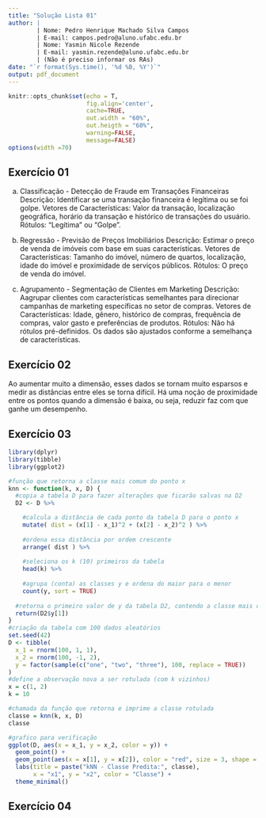 ```yaml
---
title: "Solução Lista 01"
author: |
        | Nome: Pedro Henrique Machado Silva Campos
        | E-mail: campos.pedro@aluno.ufabc.edu.br
        | Nome: Yasmin Nicole Rezende
        | E-mail: yasmin.rezende@aluno.ufabc.edu.br
        | (Não é preciso informar os RAs)
date: "`r format(Sys.time(), '%d %B, %Y')`"
output: pdf_document
---
```


```r
knitr::opts_chunk$set(echo = T,
                      fig.align='center',
                      cache=TRUE,
                      out.width = "60%",
                      out.heigth = "60%",
                      warning=FALSE,
                      message=FALSE)
options(width =70)
```

## Exercício 01
a) Classificação - Detecção de Fraude em Transações Financeiras
Descrição: Identificar se uma transação financeira é legítima ou se foi golpe.
Vetores de Características: Valor da transação, localização geográfica, horário da transação e histórico de transações do usuário.
Rótulos: "Legítima" ou "Golpe".

b) Regressão - Previsão de Preços Imobiliários
Descrição: Estimar o preço de venda de imóveis com base em suas características.
Vetores de Características: Tamanho do imóvel, número de quartos, localização, idade do imóvel e proximidade de serviços públicos.
Rótulos: O preço de venda do imóvel.

c) Agrupamento - Segmentação de Clientes em Marketing
Descrição: Aagrupar clientes com características semelhantes para direcionar campanhas de marketing específicas no setor de compras.
Vetores de Características: Idade, gênero, histórico de compras, frequência de compras, valor gasto e preferências de produtos.
Rótulos: Não há rótulos pré-definidos. Os dados são ajustados conforme a semelhança de características.

## Exercício 02
Ao aumentar muito a dimensão, esses dados se tornam muito esparsos e medir as distâncias entre eles se torna difícil. Há uma noção de proximidade entre os pontos quando a dimensão é baixa, ou seja, reduzir faz com que ganhe um desempenho.

## Exercício 03
```r
library(dplyr)
library(tibble)
library(ggplot2)

#função que retorna a classe mais comum do ponto x 
knn <- function(k, x, D) {
  #copia a tabela D para fazer alterações que ficarão salvas na D2
  D2 <- D %>% 

    #calcula a distância de cada ponto da tabela D para o ponto x
    mutate( dist = (x[1] - x_1)^2 + (x[2] - x_2)^2 ) %>%
    
    #ordena essa distância por ordem crescente
    arrange( dist ) %>%
    
    #seleciona os k (10) primeiros da tabela
    head(k) %>% 
    
    #agrupa (conta) as classes y e ordena do maior para o menor
    count(y, sort = TRUE)
  
  #retorna o primeiro valor de y da tabela D2, contendo a classe mais comum
  return(D2$y[1])
}
#criação da tabela com 100 dados aleatórios
set.seed(42)
D <- tibble(
  x_1 = rnorm(100, 1, 1),
  x_2 = rnorm(100, -1, 2),
  y = factor(sample(c("one", "two", "three"), 100, replace = TRUE))
)
#define a observação nova a ser rotulada (com k vizinhos)
x = c(1, 2)
k = 10

#chamada da função que retorna e imprime a classe rotulada
classe = knn(k, x, D)
classe

#grafico para verificação
ggplot(D, aes(x = x_1, y = x_2, color = y)) +
  geom_point() +
  geom_point(aes(x = x[1], y = x[2]), color = "red", size = 3, shape = 8) +  
  labs(title = paste("kNN - Classe Predita:", classe), 
       x = "x1", y = "x2", color = "Classe") +
  theme_minimal()
```

## Exercício 04

